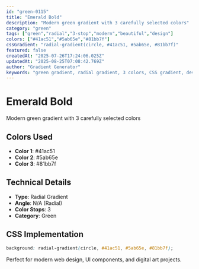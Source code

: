 ```yaml
---
id: "green-0115"
title: "Emerald Bold"
description: "Modern green gradient with 3 carefully selected colors"
category: "green"
tags: ["green","radial","3-stop","modern","beautiful","design"]
colors: ["#41ac51","#5ab65e","#81bb7f"]
cssGradient: "radial-gradient(circle, #41ac51, #5ab65e, #81bb7f)"
featured: false
createdAt: "2025-07-26T17:24:06.025Z"
updatedAt: "2025-08-25T07:08:42.769Z"
author: "Gradient Generator"
keywords: "green gradient, radial gradient, 3 colors, CSS gradient, design, #41ac51, #5ab65e, #81bb7f"
---
```


# Emerald Bold

Modern green gradient with 3 carefully selected colors

## Colors Used
- **Color 1**: #41ac51
- **Color 2**: #5ab65e
- **Color 3**: #81bb7f

## Technical Details
- **Type**: Radial Gradient
- **Angle**: N/A (Radial)
- **Color Stops**: 3
- **Category**: Green

## CSS Implementation
```css
background: radial-gradient(circle, #41ac51, #5ab65e, #81bb7f);
```

Perfect for modern web design, UI components, and digital art projects.
